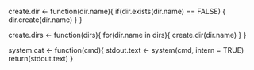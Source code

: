 create.dir <- function(dir.name){
    if(dir.exists(dir.name) == FALSE) {
        dir.create(dir.name)
    }
}

create.dirs <- function(dirs){
    for(dir.name in dirs){
        create.dir(dir.name)
    }
}

system.cat <- function(cmd){
    stdout.text <- system(cmd, intern = TRUE)
    return(stdout.text)
}
